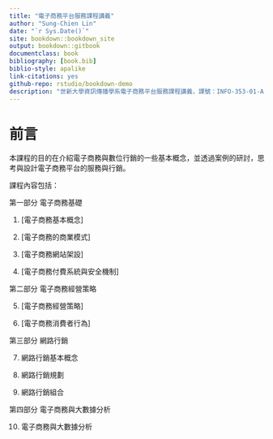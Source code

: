 ```yaml
--- 
title: "電子商務平台服務課程講義"
author: "Sung-Chien Lin"
date: "`r Sys.Date()`"
site: bookdown::bookdown_site
output: bookdown::gitbook
documentclass: book
bibliography: [book.bib]
biblio-style: apalike
link-citations: yes
github-repo: rstudio/bookdown-demo
description: "世新大學資訊傳播學系電子商務平台服務課程講義，課號：INFO-353-01-A1"
---
```


# 前言 {-}

本課程的目的在介紹電子商務與數位行銷的一些基本概念，並透過案例的研討，思考與設計電子商務平台的服務與行銷。

課程內容包括：

第一部分 電子商務基礎

1. [電子商務基本概念]

2. [電子商務的商業模式]

3. [電子商務網站架設]

4. [電子商務付費系統與安全機制]

第二部分 電子商務經營策略

5. [電子商務經營策略]

6. [電子商務消費者行為]

第三部分 網路行銷

7. 網路行銷基本概念

8. 網路行銷規劃

9. 網路行銷組合

第四部分 電子商務與大數據分析

10. 電子商務與大數據分析
